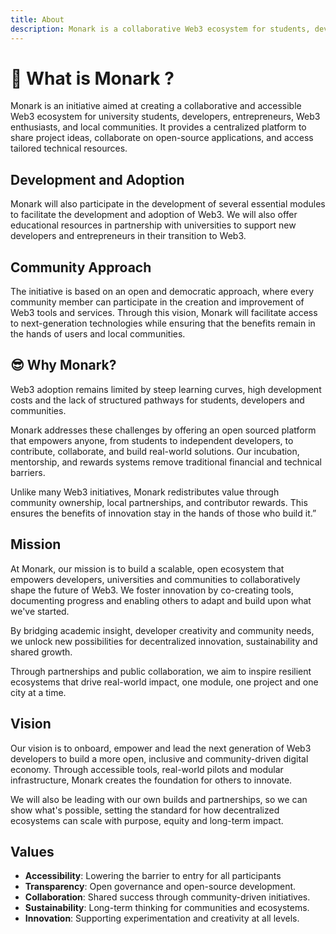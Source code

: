 ```yaml
---
title: About
description: Monark is a collaborative Web3 ecosystem for students, developers, and communities. We provide tools, resources, and support to build decentralized applications and foster innovation.
---
```


# 🦋 What is Monark ?

Monark is an initiative aimed at creating a collaborative and accessible Web3 ecosystem for university students, developers, entrepreneurs, Web3 enthusiasts, and local communities. It provides a centralized platform to share project ideas, collaborate on open-source applications, and access tailored technical resources.

## Development and Adoption

Monark will also participate in the development of several essential modules to facilitate the development and adoption of Web3. We will also offer educational resources in partnership with universities to support new developers and entrepreneurs in their transition to Web3.

## Community Approach

The initiative is based on an open and democratic approach, where every community member can participate in the creation and improvement of Web3 tools and services. Through this vision, Monark will facilitate access to next-generation technologies while ensuring that the benefits remain in the hands of users and local communities.

## 😎 Why Monark?

Web3 adoption remains limited by steep learning curves, high development costs and the lack of structured pathways for students, developers and communities.

Monark addresses these challenges by offering an open sourced platform that empowers anyone, from students to independent developers, to contribute, collaborate, and build real-world solutions. Our incubation, mentorship, and rewards systems remove traditional financial and technical barriers.

Unlike many Web3 initiatives, Monark redistributes value through community ownership, local partnerships, and contributor rewards. This ensures the benefits of innovation stay in the hands of those who build it.”

## Mission

At Monark, our mission is to build a scalable, open ecosystem that empowers developers, universities and communities to collaboratively shape the future of Web3.
We foster innovation by co-creating tools, documenting progress and enabling others to adapt and build upon what we've started.

By bridging academic insight, developer creativity and community needs, we unlock new possibilities for decentralized innovation, sustainability and shared growth.

Through partnerships and public collaboration, we aim to inspire resilient ecosystems that drive real-world impact, one module, one project and one city at a time.

## Vision

Our vision is to onboard, empower and lead the next generation of Web3 developers to build a more open, inclusive and community-driven digital economy.
Through accessible tools, real-world pilots and modular infrastructure, Monark creates the foundation for others to innovate.

We will also be leading with our own builds and partnerships, so we can show what's possible, setting the standard for how decentralized ecosystems can scale with purpose, equity and long-term impact.

## Values

- **<span className="text-foreground">Accessibility</span>**: Lowering the barrier to entry for all participants
- **<span className="text-foreground">Transparency</span>**: Open governance and open-source development.
- **<span className="text-foreground">Collaboration</span>**: Shared success through community-driven initiatives.
- **<span className="text-foreground">Sustainability</span>**: Long-term thinking for communities and ecosystems.
- **<span className="text-foreground">Innovation</span>**: Supporting experimentation and creativity at all levels.